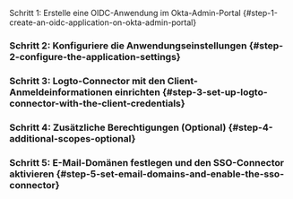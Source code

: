 
Schritt 1: Erstelle eine OIDC-Anwendung im Okta-Admin-Portal \{#step-1-create-an-oidc-application-on-okta-admin-portal}

<Step1 />

### Schritt 2: Konfiguriere die Anwendungseinstellungen \{#step-2-configure-the-application-settings}

<Step2 />

### Schritt 3: Logto-Connector mit den Client-Anmeldeinformationen einrichten \{#step-3-set-up-logto-connector-with-the-client-credentials}

<Step3 />

### Schritt 4: Zusätzliche Berechtigungen (Optional) \{#step-4-additional-scopes-optional}

<Step4 />

### Schritt 5: E-Mail-Domänen festlegen und den SSO-Connector aktivieren \{#step-5-set-email-domains-and-enable-the-sso-connector}

<Step5 />
